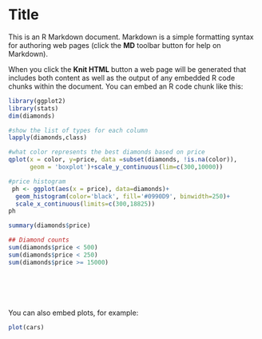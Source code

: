 Title
========================================================

This is an R Markdown document. Markdown is a simple formatting syntax for authoring web pages (click the **MD** toolbar button for help on Markdown).

When you click the **Knit HTML** button a web page will be generated that includes both content as well as the output of any embedded R code chunks within the document. You can embed an R code chunk like this:

```r
library(ggplot2)
library(stats)
dim(diamonds)

#show the list of types for each column
lapply(diamonds,class)

#what color represents the best diamonds based on price 
qplot(x = color, y=price, data =subset(diamonds, !is.na(color)),
      geom = 'boxplot')+scale_y_continuous(lim=c(300,10000))

#price histogram 
 ph <- ggplot(aes(x = price), data=diamonds)+
  geom_histogram(color='black', fill='#0990D9', binwidth=250)+
  scale_x_continuous(limits=c(300,18825))
ph

summary(diamonds$price)

## Diamond counts
sum(diamonds$price < 500)
sum(diamonds$price < 250)
sum(diamonds$price >= 15000)







```

You can also embed plots, for example:

```r
plot(cars)
```

